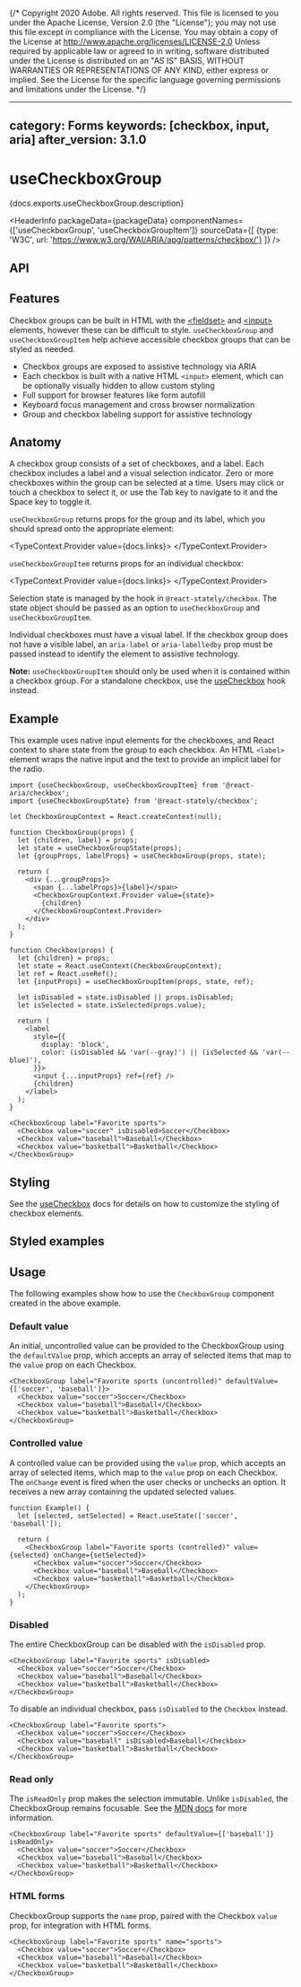 {/* Copyright 2020 Adobe. All rights reserved.
This file is licensed to you under the Apache License, Version 2.0 (the "License");
you may not use this file except in compliance with the License. You may obtain a copy
of the License at http://www.apache.org/licenses/LICENSE-2.0
Unless required by applicable law or agreed to in writing, software distributed under
the License is distributed on an "AS IS" BASIS, WITHOUT WARRANTIES OR REPRESENTATIONS
OF ANY KIND, either express or implied. See the License for the specific language
governing permissions and limitations under the License. */}



---
category: Forms
keywords: [checkbox, input, aria]
after_version: 3.1.0
---

# useCheckboxGroup

<PageDescription>{docs.exports.useCheckboxGroup.description}</PageDescription>

<HeaderInfo
  packageData={packageData}
  componentNames={['useCheckboxGroup', 'useCheckboxGroupItem']}
  sourceData={[
    {type: 'W3C', url: 'https://www.w3.org/WAI/ARIA/apg/patterns/checkbox/'}
  ]} />

## API

<FunctionAPI function={docs.exports.useCheckboxGroup} links={docs.links} />
<FunctionAPI function={docs.exports.useCheckboxGroupItem} links={docs.links} />

## Features

Checkbox groups can be built in HTML with the
[&lt;fieldset&gt;](https://developer.mozilla.org/en-US/docs/Web/HTML/Element/fieldset)
and [&lt;input&gt;](https://developer.mozilla.org/en-US/docs/Web/HTML/Element/input) elements,
however these can be difficult to style. `useCheckboxGroup` and `useCheckboxGroupItem` help achieve accessible
checkbox groups that can be styled as needed.

* Checkbox groups are exposed to assistive technology via ARIA
* Each checkbox is built with a native HTML `<input>` element, which can be optionally visually
  hidden to allow custom styling
* Full support for browser features like form autofill
* Keyboard focus management and cross browser normalization
* Group and checkbox labeling support for assistive technology

## Anatomy

<Anatomy />

A checkbox group consists of a set of checkboxes, and a label. Each checkbox
includes a label and a visual selection indicator. Zero or more checkboxes
within the group can be selected at a time. Users may click or touch a checkbox
to select it, or use the <Keyboard>Tab</Keyboard> key to navigate to it
and the <Keyboard>Space</Keyboard> key to toggle it.

`useCheckboxGroup` returns props for the group and its label, which you should spread
onto the appropriate element:

<TypeContext.Provider value={docs.links}>
  <InterfaceType properties={docs.links[docs.exports.useCheckboxGroup.return.id].properties} />
</TypeContext.Provider>

`useCheckboxGroupItem` returns props for an individual checkbox:

<TypeContext.Provider value={docs.links}>
  <InterfaceType properties={docs.links[docs.exports.useCheckboxGroupItem.return.id].properties} />
</TypeContext.Provider>

Selection state is managed by the <TypeLink links={statelyDocs.links} type={statelyDocs.exports.useCheckboxGroupState} />
hook in `@react-stately/checkbox`. The state object should be passed as an option to `useCheckboxGroup`
and `useCheckboxGroupItem`.

Individual checkboxes must have a visual label. If the checkbox group does not have a visible label,
an `aria-label` or `aria-labelledby` prop must be passed instead to identify the element to assistive
technology.

**Note:** `useCheckboxGroupItem` should only be used when it is contained within a checkbox group. For a
standalone checkbox, use the [useCheckbox](useCheckbox.html) hook instead.

## Example

This example uses native input elements for the checkboxes, and React context to share state from the group
to each checkbox. An HTML `<label>` element wraps the native input and the text to provide an implicit label
for the radio.

```tsx example export=true
import {useCheckboxGroup, useCheckboxGroupItem} from '@react-aria/checkbox';
import {useCheckboxGroupState} from '@react-stately/checkbox';

let CheckboxGroupContext = React.createContext(null);

function CheckboxGroup(props) {
  let {children, label} = props;
  let state = useCheckboxGroupState(props);
  let {groupProps, labelProps} = useCheckboxGroup(props, state);

  return (
    <div {...groupProps}>
      <span {...labelProps}>{label}</span>
      <CheckboxGroupContext.Provider value={state}>
        {children}
      </CheckboxGroupContext.Provider>
    </div>
  );
}

function Checkbox(props) {
  let {children} = props;
  let state = React.useContext(CheckboxGroupContext);
  let ref = React.useRef();
  let {inputProps} = useCheckboxGroupItem(props, state, ref);

  let isDisabled = state.isDisabled || props.isDisabled;
  let isSelected = state.isSelected(props.value);

  return (
    <label
      style={{
        display: 'block',
        color: (isDisabled && 'var(--gray)') || (isSelected && 'var(--blue)'),
      }}>
      <input {...inputProps} ref={ref} />
      {children}
    </label>
  );
}

<CheckboxGroup label="Favorite sports">
  <Checkbox value="soccer" isDisabled>Soccer</Checkbox>
  <Checkbox value="baseball">Baseball</Checkbox>
  <Checkbox value="basketball">Basketball</Checkbox>
</CheckboxGroup>
```

## Styling

See the [useCheckbox](useCheckbox.html#styling) docs for details on how to customize the styling of checkbox elements.

## Styled examples

<ExampleCard
  url="https://codesandbox.io/s/magical-bose-l7z36b?file=/src/ButtonGroup.js"
  preview={buttongroupPreview}
  title="Button Group"
  description="A multi-selectable segmented ButtonGroup component." />

## Usage

The following examples show how to use the `CheckboxGroup` component created in the above example.

### Default value

An initial, uncontrolled value can be provided to the CheckboxGroup using the `defaultValue` prop, which accepts an array of selected items that map to the
`value` prop on each Checkbox.

```tsx example
<CheckboxGroup label="Favorite sports (uncontrolled)" defaultValue={['soccer', 'baseball']}>
  <Checkbox value="soccer">Soccer</Checkbox>
  <Checkbox value="baseball">Baseball</Checkbox>
  <Checkbox value="basketball">Basketball</Checkbox>
</CheckboxGroup>
```

### Controlled value

A controlled value can be provided using the `value` prop, which accepts an array of selected items, which map to the
`value` prop on each Checkbox. The `onChange` event is fired when the user checks or unchecks an option. It receives a new array
containing the updated selected values.

```tsx example
function Example() {
  let [selected, setSelected] = React.useState(['soccer', 'baseball']);

  return (
    <CheckboxGroup label="Favorite sports (controlled)" value={selected} onChange={setSelected}>
      <Checkbox value="soccer">Soccer</Checkbox>
      <Checkbox value="baseball">Baseball</Checkbox>
      <Checkbox value="basketball">Basketball</Checkbox>
    </CheckboxGroup>
  );
}
```

### Disabled

The entire CheckboxGroup can be disabled with the `isDisabled` prop.

```tsx example
<CheckboxGroup label="Favorite sports" isDisabled>
  <Checkbox value="soccer">Soccer</Checkbox>
  <Checkbox value="baseball">Baseball</Checkbox>
  <Checkbox value="basketball">Basketball</Checkbox>
</CheckboxGroup>
```

To disable an individual checkbox, pass `isDisabled` to the `Checkbox` instead.

```tsx example
<CheckboxGroup label="Favorite sports">
  <Checkbox value="soccer">Soccer</Checkbox>
  <Checkbox value="baseball" isDisabled>Baseball</Checkbox>
  <Checkbox value="basketball">Basketball</Checkbox>
</CheckboxGroup>
```

### Read only

The `isReadOnly` prop makes the selection immutable. Unlike `isDisabled`, the CheckboxGroup remains focusable.
See the [MDN docs](https://developer.mozilla.org/en-US/docs/Web/HTML/Attributes/readonly) for more information.

```tsx example
<CheckboxGroup label="Favorite sports" defaultValue={['baseball']} isReadOnly>
  <Checkbox value="soccer">Soccer</Checkbox>
  <Checkbox value="baseball">Baseball</Checkbox>
  <Checkbox value="basketball">Basketball</Checkbox>
</CheckboxGroup>
```

### HTML forms

CheckboxGroup supports the `name` prop, paired with the Checkbox `value` prop, for integration with HTML forms.

```tsx example
<CheckboxGroup label="Favorite sports" name="sports">
  <Checkbox value="soccer">Soccer</Checkbox>
  <Checkbox value="baseball">Baseball</Checkbox>
  <Checkbox value="basketball">Basketball</Checkbox>
</CheckboxGroup>
```
